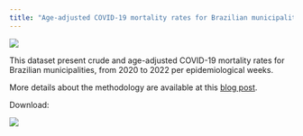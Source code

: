 ```yaml
---
title: "Age-adjusted COVID-19 mortality rates for Brazilian municipalities"
---
```


![](images/unnamed-chunk-18-1.png)

This dataset present crude and age-adjusted COVID-19 mortality rates for Brazilian municipalities, from 2020 to 2022 per epidemiological weeks.

More details about the methodology are available at this [blog post](https://rfsaldanha.github.io/posts/std_br_covid_rates.html).

Download:

[![](https://img.shields.io/badge/doi-10.5281/zenodo.10078882-green.svg){fig-align="center"}](https://doi.org/10.5281/zenodo.10078882)
